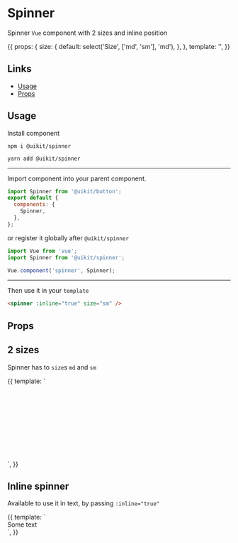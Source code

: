 
<Meta title="Spinner" component={Spinner} />

# Spinner

Spinner `Vue` component with 2 sizes and inline position

<Preview>
  <Story name="default" decorators={[withKnobs]} height="100px">
    {{
      props: {
        size: {
          default: select('Size', ['md', 'sm'], 'md'),
        },
      },
      template: '<spinner :size="size"/>',
    }}
  </Story>
</Preview>

## Links

- [Usage](#usage)
- [Props](#props)

## Usage

Install component

```
npm i @uikit/spinner

yarn add @uikit/spinner
```

---

Import component into your parent component.

```js
import Spinner from '@uikit/button';
export default {
  components: {
    Spinner,
  },
};
```

or register it globally after `@uikit/spinner`

```js
import Vue from 'vue';
import Spinner from '@uikit/spinner';

Vue.component('spinner', Spinner);
```

---

Then use it in your `template`

```html
<spinner :inline="true" size="sm" />
```

## Props

<Props of={Spinner} />

## 2 sizes

Spinner has to `size`s `md` and `sm`

<Preview>
  <Story height="170px" name="2 sizes">
    {{
      template: `
        <div>
          <div style="position: relative; height: 70px"><spinner size="sm" /></div>
          <div style="position: relative; height: 100px;"><spinner size="md" /></div>
        </div>
      `,
    }}
  </Story>
</Preview>

## Inline spinner

Available to use it in text, by passing `:inline="true"`

<Preview>
  <Story height="30px" name="inline">
    {{
      template: `
        <div>
          <spinner size="sm" :inline="true"/>
          Some text
        </div>
      `,
    }}
  </Story>
</Preview>
